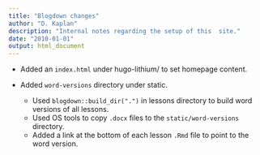 ```yaml
---
title: "Blogdown changes"
author: "D. Kaplan"
description: "Internal notes regarding the setup of this  site."
date: "2010-01-01"
output: html_document
---
```



* Added an `index.html` under hugo-lithium/ to set homepage content.

* Added `word-versions` directory under static.
     - Used `blogdown::build_dir(".")` in lessons directory to build word versions of all lessons.
     - Used OS tools to copy `.docx` files to the `static/word-versions` directory.
     - Added a link at the bottom of each lesson `.Rmd` file to point to the word version.
     
     


